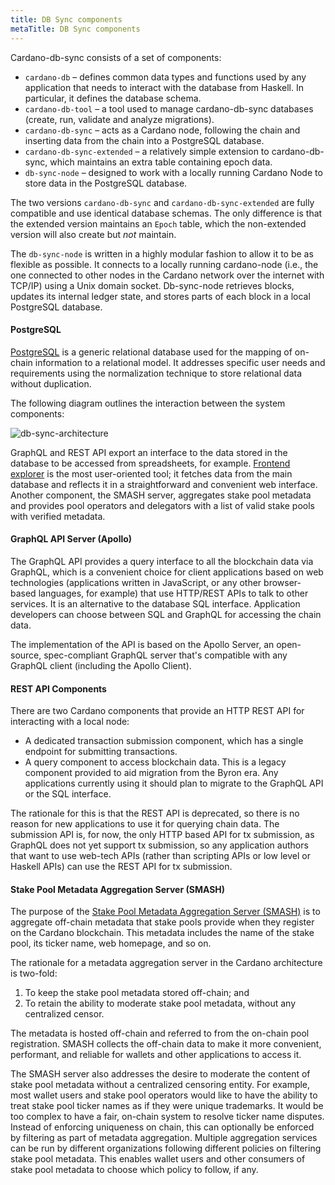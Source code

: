 ```yaml
---
title: DB Sync components
metaTitle: DB Sync components
---
```


Cardano-db-sync consists of a set of components:

- `cardano-db` – defines common data types and functions used by any application
  that needs to interact with the database from Haskell. In particular, it
  defines the database schema.
- `cardano-db-tool` – a tool used to manage cardano-db-sync databases (create,
  run, validate and analyze migrations).
- `cardano-db-sync` – acts as a Cardano node, following the chain and inserting
  data from the chain into a PostgreSQL database.
- `cardano-db-sync-extended` – a relatively simple extension to cardano-db-sync,
  which maintains an extra table containing epoch data.
- `db-sync-node` – designed to work with a locally running Cardano Node to store
  data in the PostgreSQL database.

The two versions `cardano-db-sync` and `cardano-db-sync-extended` are fully
compatible and use identical database schemas. The only difference is that the
extended version maintains an `Epoch` table, which the non-extended version will
also create but _not_ maintain.

The `db-sync-node` is written in a highly modular fashion to allow it to be as
flexible as possible. It connects to a locally running cardano-node (i.e., the
one connected to other nodes in the Cardano network over the internet with
TCP/IP) using a Unix domain socket. Db-sync-node retrieves blocks, updates its
internal ledger state, and stores parts of each block in a local PostgreSQL
database.

#### PostgreSQL

[PostgreSQL](https://www.postgresql.org/) is a generic relational database used
for the mapping of on-chain information to a relational model. It addresses
specific user needs and requirements using the normalization technique to store
relational data without duplication.

The following diagram outlines the interaction between the system components:

![db-sync-architecture](https://ucarecdn.com/0a179e23-8258-48f8-8204-339e5233cce6/)

GraphQL and REST API export an interface to the data stored in the database to
be accessed from spreadsheets, for example.
[Frontend explorer](https://explorer.cardano.org/en) is the most user-oriented
tool; it fetches data from the main database and reflects it in a
straightforward and convenient web interface. Another component, the SMASH
server, aggregates stake pool metadata and provides pool operators and
delegators with a list of valid stake pools with verified metadata.

#### GraphQL API Server (Apollo)

The GraphQL API provides a query interface to all the blockchain data via
GraphQL, which is a convenient choice for client applications based on web
technologies (applications written in JavaScript, or any other browser-based
languages, for example) that use HTTP/REST APIs to talk to other services. It is
an alternative to the database SQL interface. Application developers can choose
between SQL and GraphQL for accessing the chain data.

The implementation of the API is based on the Apollo Server, an open-source,
spec-compliant GraphQL server that's compatible with any GraphQL client
(including the Apollo Client).

#### REST API Components

There are two Cardano components that provide an HTTP REST API for interacting
with a local node:

- A dedicated transaction submission component, which has a single endpoint for
  submitting transactions.
- A query component to access blockchain data. This is a legacy component
  provided to aid migration from the Byron era. Any applications currently using
  it should plan to migrate to the GraphQL API or the SQL interface.

The rationale for this is that the REST API is deprecated, so there is no reason
for new applications to use it for querying chain data. The submission API is,
for now, the only HTTP based API for tx submission, as GraphQL does not yet
support tx submission, so any application authors that want to use web-tech APIs
(rather than scripting APIs or low level or Haskell APIs) can use the REST API
for tx submission.

#### Stake Pool Metadata Aggregation Server (SMASH)

The purpose of the [Stake Pool Metadata Aggregation Server (SMASH)](https://docs.cardano.org/cardano-components/smash) is to
aggregate off-chain metadata that stake pools provide when they register on the
Cardano blockchain. This metadata includes the name of the stake pool, its
ticker name, web homepage, and so on.

The rationale for a metadata aggregation server in the Cardano architecture is
two-fold:

1. To keep the stake pool metadata stored off-chain; and
2. To retain the ability to moderate stake pool metadata, without any
   centralized censor.

The metadata is hosted off-chain and referred to from the on-chain pool
registration. SMASH collects the off-chain data to make it more convenient,
performant, and reliable for wallets and other applications to access it.

The SMASH server also addresses the desire to moderate the content of stake pool
metadata without a centralized censoring entity. For example, most wallet users
and stake pool operators would like to have the ability to treat stake pool
ticker names as if they were unique trademarks. It would be too complex to have
a fair, on-chain system to resolve ticker name disputes. Instead of enforcing
uniqueness on chain, this can optionally be enforced by filtering as part of
metadata aggregation. Multiple aggregation services can be run by different
organizations following different policies on filtering stake pool metadata.
This enables wallet users and other consumers of stake pool metadata to choose
which policy to follow, if any.
